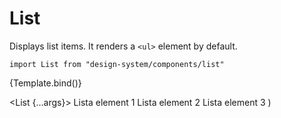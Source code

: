 

<Meta title="Components/List" component={List} />

# List

Displays list items. It renders a `<ul>` element by default.

`import List from "design-system/components/list"`

<Canvas isColumn>
  <Story
    name="Overview"
    args={{
      gap: 8,
    }}
  >
    {Template.bind()}
  </Story>
</Canvas>

<ArgsTable />

  <List {...args}>
    <ListItem iconName="done">Lista element 1 </ListItem>
    <ListItem iconName="done" variant="gray">
      Lista element 2
    </ListItem>
    <ListItem iconName="done">Lista element 3 </ListItem>
  </List>
)
